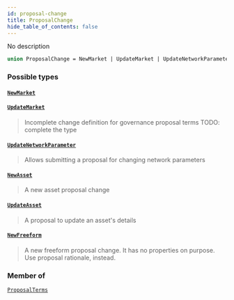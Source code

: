 ```yaml
---
id: proposal-change
title: ProposalChange
hide_table_of_contents: false
---
```








No description

```graphql
union ProposalChange = NewMarket | UpdateMarket | UpdateNetworkParameter | NewAsset | UpdateAsset | NewFreeform
```


### Possible types

#### [`NewMarket`](/docs/testnet/graphql/objects/new-market) <Badge class="secondary" text="object"/>
> 
> 

#### [`UpdateMarket`](/docs/testnet/graphql/objects/update-market) <Badge class="secondary" text="object"/>
> Incomplete change definition for governance proposal terms
TODO: complete the type
> 

#### [`UpdateNetworkParameter`](/docs/testnet/graphql/objects/update-network-parameter) <Badge class="secondary" text="object"/>
> Allows submitting a proposal for changing network parameters
> 

#### [`NewAsset`](/docs/testnet/graphql/objects/new-asset) <Badge class="secondary" text="object"/>
> A new asset proposal change
> 

#### [`UpdateAsset`](/docs/testnet/graphql/objects/update-asset) <Badge class="secondary" text="object"/>
> A proposal to update an asset's details
> 

#### [`NewFreeform`](/docs/testnet/graphql/objects/new-freeform) <Badge class="secondary" text="object"/>
> A new freeform proposal change. It has no properties on purpose. Use proposal
rationale, instead.
> 



### Member of

[`ProposalTerms`](/docs/testnet/graphql/objects/proposal-terms)  <Badge class="secondary" text="object"/>



